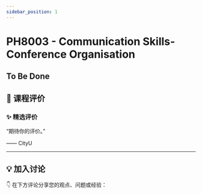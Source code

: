 ```yaml
---
sidebar_position: 1
---
```



# PH8003 - Communication Skills-Conference Organisation

## To Be Done

## **💬 课程评价**

### ✨ **精选评价**
<div className={commentStyles.commentBox}>
    <p className={commentStyles.commentText}>
        “期待你的评价。”
    </p>
    <p className={commentStyles.commentAuthor}>—— CityU</p>
</div>

---

## **💡 加入讨论**

👇 在下方评论分享您的观点、问题或经验：
<Utterances />
